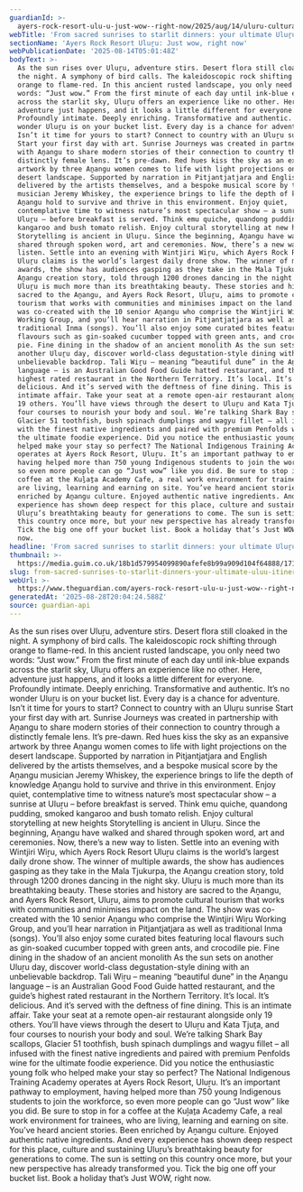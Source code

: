 ```yaml
---
guardianId: >-
  ayers-rock-resort-ulu-u-just-wow--right-now/2025/aug/14/uluru-cultural-adventure-itinerary
webTitle: 'From sacred sunrises to starlit dinners: your ultimate Uluṟu itinerary'
sectionName: 'Ayers Rock Resort Uluṟu: Just wow, right now'
webPublicationDate: '2025-08-14T05:01:48Z'
bodyText: >-
  As the sun rises over Uluṟu, adventure stirs. Desert flora still cloaked in
  the night. A symphony of bird calls. The kaleidoscopic rock shifting through
  orange to flame-red. In this ancient rusted landscape, you only need two
  words: “Just wow.” From the first minute of each day until ink-blue expands
  across the starlit sky, Uluṟu offers an experience like no other. Here,
  adventure just happens, and it looks a little different for everyone.
  Profoundly intimate. Deeply enriching. Transformative and authentic. It’s no
  wonder Uluṟu is on your bucket list. Every day is a chance for adventure.
  Isn’t it time for yours to start? Connect to country with an Uluṟu sunrise
  Start your first day with art. Sunrise Journeys was created in partnership
  with Aṉangu to share modern stories of their connection to country through a
  distinctly female lens. It’s pre-dawn. Red hues kiss the sky as an expansive
  artwork by three Aṉangu women comes to life with light projections on the
  desert landscape. Supported by narration in Pitjantjatjara and English
  delivered by the artists themselves, and a bespoke musical score by the Aṉangu
  musician Jeremy Whiskey, the experience brings to life the depth of knowledge
  Aṉangu hold to survive and thrive in this environment. Enjoy quiet,
  contemplative time to witness nature’s most spectacular show – a sunrise at
  Uluṟu – before breakfast is served. Think emu quiche, quandong pudding, smoked
  kangaroo and bush tomato relish. Enjoy cultural storytelling at new heights
  Storytelling is ancient in Uluṟu. Since the beginning, Aṉangu have walked and
  shared through spoken word, art and ceremonies. Now, there’s a new way to
  listen. Settle into an evening with Wintjiri Wiṟu, which Ayers Rock Resort
  Uluṟu claims is the world’s largest daily drone show. The winner of multiple
  awards, the show has audiences gasping as they take in the Mala Tjukurpa, the
  Aṉangu creation story, told through 1200 drones dancing in the night sky.
  Uluṟu is much more than its breathtaking beauty. These stories and history are
  sacred to the Aṉangu, and Ayers Rock Resort, Uluṟu, aims to promote cultural
  tourism that works with communities and minimises impact on the land. The show
  was co-created with the 10 senior Aṉangu who comprise the Wintjiri Wiṟu
  Working Group, and you’ll hear narration in Pitjantjatjara as well as
  traditional Inma (songs). You’ll also enjoy some curated bites featuring local
  flavours such as gin-soaked cucumber topped with green ants, and crocodile
  pie. Fine dining in the shadow of an ancient monolith As the sun sets on
  another Uluṟu day, discover world-class degustation-style dining with an
  unbelievable backdrop. Tali Wiṟu – meaning “beautiful dune” in the Aṉangu
  language – is an Australian Good Food Guide hatted restaurant, and the guide’s
  highest rated restaurant in the Northern Territory. It’s local. It’s
  delicious. And it’s served with the deftness of fine dining. This is an
  intimate affair. Take your seat at a remote open-air restaurant alongside only
  19 others. You’ll have views through the desert to Uluṟu and Kata Tjuṯa, and
  four courses to nourish your body and soul. We’re talking Shark Bay scallops,
  Glacier 51 toothfish, bush spinach dumplings and wagyu fillet – all infused
  with the finest native ingredients and paired with premium Penfolds wine for
  the ultimate foodie experience. Did you notice the enthusiastic young folk who
  helped make your stay so perfect? The National Indigenous Training Academy
  operates at Ayers Rock Resort, Uluṟu. It’s an important pathway to employment,
  having helped more than 750 young Indigenous students to join the workforce,
  so even more people can go “Just wow” like you did. Be sure to stop in for a
  coffee at the Kuḻaṯa Academy Cafe, a real work environment for trainees, who
  are living, learning and earning on site. You’ve heard ancient stories. Been
  enriched by Aṉangu culture. Enjoyed authentic native ingredients. And every
  experience has shown deep respect for this place, culture and sustaining
  Uluṟu’s breathtaking beauty for generations to come. The sun is setting on
  this country once more, but your new perspective has already transformed you.
  Tick the big one off your bucket list. Book a holiday that’s Just WOW, right
  now.
headline: 'From sacred sunrises to starlit dinners: your ultimate Uluṟu itinerary'
thumbnail: >-
  https://media.guim.co.uk/18b1d579954099890afefe8b99a909d104f64888/171_0_1707_1366/500.jpg
slug: from-sacred-sunrises-to-starlit-dinners-your-ultimate-uluu-itinerary
webUrl: >-
  https://www.theguardian.com/ayers-rock-resort-ulu-u-just-wow--right-now/2025/aug/14/uluru-cultural-adventure-itinerary
generatedAt: '2025-08-28T20:04:24.588Z'
source: guardian-api
---
```

As the sun rises over Uluṟu, adventure stirs. Desert flora still cloaked in the night. A symphony of bird calls. The kaleidoscopic rock shifting through orange to flame-red. In this ancient rusted landscape, you only need two words: “Just wow.” From the first minute of each day until ink-blue expands across the starlit sky, Uluṟu offers an experience like no other. Here, adventure just happens, and it looks a little different for everyone. Profoundly intimate. Deeply enriching. Transformative and authentic. It’s no wonder Uluṟu is on your bucket list. Every day is a chance for adventure. Isn’t it time for yours to start? Connect to country with an Uluṟu sunrise Start your first day with art. Sunrise Journeys was created in partnership with Aṉangu to share modern stories of their connection to country through a distinctly female lens. It’s pre-dawn. Red hues kiss the sky as an expansive artwork by three Aṉangu women comes to life with light projections on the desert landscape. Supported by narration in Pitjantjatjara and English delivered by the artists themselves, and a bespoke musical score by the Aṉangu musician Jeremy Whiskey, the experience brings to life the depth of knowledge Aṉangu hold to survive and thrive in this environment. Enjoy quiet, contemplative time to witness nature’s most spectacular show – a sunrise at Uluṟu – before breakfast is served. Think emu quiche, quandong pudding, smoked kangaroo and bush tomato relish. Enjoy cultural storytelling at new heights Storytelling is ancient in Uluṟu. Since the beginning, Aṉangu have walked and shared through spoken word, art and ceremonies. Now, there’s a new way to listen. Settle into an evening with Wintjiri Wiṟu, which Ayers Rock Resort Uluṟu claims is the world’s largest daily drone show. The winner of multiple awards, the show has audiences gasping as they take in the Mala Tjukurpa, the Aṉangu creation story, told through 1200 drones dancing in the night sky. Uluṟu is much more than its breathtaking beauty. These stories and history are sacred to the Aṉangu, and Ayers Rock Resort, Uluṟu, aims to promote cultural tourism that works with communities and minimises impact on the land. The show was co-created with the 10 senior Aṉangu who comprise the Wintjiri Wiṟu Working Group, and you’ll hear narration in Pitjantjatjara as well as traditional Inma (songs). You’ll also enjoy some curated bites featuring local flavours such as gin-soaked cucumber topped with green ants, and crocodile pie. Fine dining in the shadow of an ancient monolith As the sun sets on another Uluṟu day, discover world-class degustation-style dining with an unbelievable backdrop. Tali Wiṟu – meaning “beautiful dune” in the Aṉangu language – is an Australian Good Food Guide hatted restaurant, and the guide’s highest rated restaurant in the Northern Territory. It’s local. It’s delicious. And it’s served with the deftness of fine dining. This is an intimate affair. Take your seat at a remote open-air restaurant alongside only 19 others. You’ll have views through the desert to Uluṟu and Kata Tjuṯa, and four courses to nourish your body and soul. We’re talking Shark Bay scallops, Glacier 51 toothfish, bush spinach dumplings and wagyu fillet – all infused with the finest native ingredients and paired with premium Penfolds wine for the ultimate foodie experience. Did you notice the enthusiastic young folk who helped make your stay so perfect? The National Indigenous Training Academy operates at Ayers Rock Resort, Uluṟu. It’s an important pathway to employment, having helped more than 750 young Indigenous students to join the workforce, so even more people can go “Just wow” like you did. Be sure to stop in for a coffee at the Kuḻaṯa Academy Cafe, a real work environment for trainees, who are living, learning and earning on site. You’ve heard ancient stories. Been enriched by Aṉangu culture. Enjoyed authentic native ingredients. And every experience has shown deep respect for this place, culture and sustaining Uluṟu’s breathtaking beauty for generations to come. The sun is setting on this country once more, but your new perspective has already transformed you. Tick the big one off your bucket list. Book a holiday that’s Just WOW, right now.
